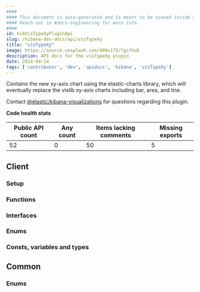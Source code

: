 ```yaml
---
####
#### This document is auto-generated and is meant to be viewed inside our experimental, new docs system.
#### Reach out in #docs-engineering for more info.
####
id: kibVisTypeXyPluginApi
slug: /kibana-dev-docs/api/visTypeXy
title: "visTypeXy"
image: https://source.unsplash.com/400x175/?github
description: API docs for the visTypeXy plugin
date: 2024-04-14
tags: ['contributor', 'dev', 'apidocs', 'kibana', 'visTypeXy']
---
```


Contains the new xy-axis chart using the elastic-charts library, which will eventually replace the vislib xy-axis charts including bar, area, and line.

Contact [@elastic/kibana-visualizations](https://github.com/orgs/elastic/teams/kibana-visualizations) for questions regarding this plugin.

**Code health stats**

| Public API count  | Any count | Items lacking comments | Missing exports |
|-------------------|-----------|------------------------|-----------------|
| 52 | 0 | 50 | 5 |

## Client

### Setup
<DocDefinitionList data={[visTypeXyObj.client.setup]}/>

### Functions
<DocDefinitionList data={visTypeXyObj.client.functions}/>

### Interfaces
<DocDefinitionList data={visTypeXyObj.client.interfaces}/>

### Enums
<DocDefinitionList data={visTypeXyObj.client.enums}/>

### Consts, variables and types
<DocDefinitionList data={visTypeXyObj.client.misc}/>

## Common

### Enums
<DocDefinitionList data={visTypeXyObj.common.enums}/>

